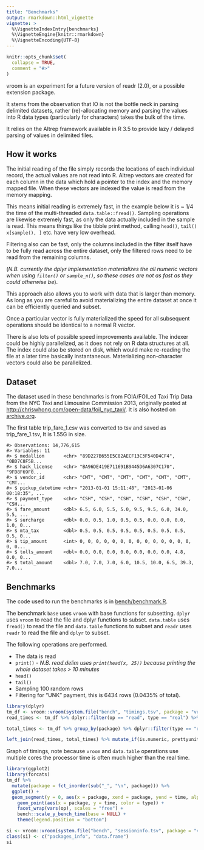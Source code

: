 ```yaml
---
title: "Benchmarks"
output: rmarkdown::html_vignette
vignette: >
  %\VignetteIndexEntry{benchmarks}
  %\VignetteEngine{knitr::rmarkdown}
  %\VignetteEncoding{UTF-8}
---
```


```r
knitr::opts_chunk$set(
  collapse = TRUE,
  comment = "#>"
)
```
vroom is an experiment for a future version of readr (2.0), or a possible
extension package.

It stems from the observation that
IO is not the bottle neck in parsing delimited datasets, rather (re)-allocating
memory and parsing the values into R data types (particularly for characters)
takes the bulk of the time.

It relies on the Altrep framework available in R 3.5 to provide lazy / delayed
parsing of values in delimited files.

## How it works

The initial reading of the file simply records the locations of each individual
record, the actual values are not read into R. Altrep vectors are
created for each column in the data which hold a pointer to the index and the
memory mapped file. When these vectors are indexed the value is read from the
memory mapping.

This means initial reading is extremely fast, in the example below it is ~ 1/4
the time of the multi-threaded `data.table::fread()`. Sampling operations
are likewise extremely fast, as only the data actually included in the sample
is read. This means things like the tibble print method, calling `head()`,
`tail()` `x[sample(), ]` etc. have very low overhead.

Filtering also can be fast, only the columns included in the filter itself have
to be fully read across the entire dataset, only the filtered rows need to be
read from the remaining columns.

(*N.B. currently the dplyr implementation
materializes the all numeric vectors when using `filter()` or `sample_n()`, so these cases are not as
fast as they could otherwise be*).

This approach also allows you to work with data that is larger than memory. As
long as you are careful to avoid materializing the entire dataset at once it
can be efficiently queried and subset.

Once a particular vector is fully materialized the speed for all subsequent
operations should be identical to a normal R vector.

There is also lots of possible speed improvements available. The indexer could be highly
parallelized, as it does not rely on R data structures at all. The index could
also be stored on disk, which would make re-reading the file at a later time
basically instantaneous. Materializing non-character vectors could also be
parallelized.

## Dataset

The dataset used in these benchmarks is from FOIA/FOILed Taxi Trip Data from
the NYC Taxi and Limousine Commission 2013, originally posted at
<http://chriswhong.com/open-data/foil_nyc_taxi/>. It is also hosted on
[archive.org](https://archive.org/details/nycTaxiTripData2013).

The first table trip_fare_1.csv was converted to tsv and saved as
trip_fare_1.tsv, It is 1.55G in size.

    #> Observations: 14,776,615
    #> Variables: 11
    #> $ medallion       <chr> "89D227B655E5C82AECF13C3F540D4CF4", "0BD7C8F5B...
    #> $ hack_license    <chr> "BA96DE419E711691B9445D6A6307C170", "9FD8F69F0...
    #> $ vendor_id       <chr> "CMT", "CMT", "CMT", "CMT", "CMT", "CMT", "CMT...
    #> $ pickup_datetime <chr> "2013-01-01 15:11:48", "2013-01-06 00:18:35", ...
    #> $ payment_type    <chr> "CSH", "CSH", "CSH", "CSH", "CSH", "CSH", "CSH...
    #> $ fare_amount     <dbl> 6.5, 6.0, 5.5, 5.0, 9.5, 9.5, 6.0, 34.0, 5.5, ...
    #> $ surcharge       <dbl> 0.0, 0.5, 1.0, 0.5, 0.5, 0.0, 0.0, 0.0, 1.0, 0...
    #> $ mta_tax         <dbl> 0.5, 0.5, 0.5, 0.5, 0.5, 0.5, 0.5, 0.5, 0.5, 0...
    #> $ tip_amount      <int> 0, 0, 0, 0, 0, 0, 0, 0, 0, 0, 0, 0, 0, 0, 0, 0...
    #> $ tolls_amount    <dbl> 0.0, 0.0, 0.0, 0.0, 0.0, 0.0, 0.0, 4.8, 0.0, 0...
    #> $ total_amount    <dbl> 7.0, 7.0, 7.0, 6.0, 10.5, 10.0, 6.5, 39.3, 7.0...

## Benchmarks

The code used to run the benchmarks is in
[bench/benchmark.R](https://github.com/jimhester/vroom/blob/master/bench/benchmark.R).

The benchmark `base` uses `vroom` with base functions for subsetting.
`dplyr` uses `vroom` to read the file and dplyr functions to subset.
`data.table` uses `fread()` to read the file and `data.table` functions to
subset and `readr` uses `readr` to read the file and `dplyr` to subset.

The following operations are performed.

  - The data is read
  - `print()` - _N.B. read.delim uses `print(head(x, 25))` because printing the whole dataset takes > 10 minutes_
  - `head()`
  - `tail()`
  - Sampling 100 random rows
  - Filtering for "UNK" payment, this is 6434 rows (0.0435% of total).

```r
library(dplyr)
tm_df <- vroom::vroom(system.file("bench", "timings.tsv", package = "vroom"))
read_times <- tm_df %>% dplyr::filter(op == "read", type == "real") %>% select(package, `Time to read file` = time)

total_times <- tm_df %>% group_by(package) %>% dplyr::filter(type == "real") %>% tally(wt = time) %>% rename("Total time for all operations (sec)" = "n")

left_join(read_times, total_times) %>% mutate_if(is.numeric, prettyunits::pretty_sec) %>% knitr::kable(digits = 2, align = "r", format = "html")
```

Graph of timings, note because `vroom` and `data.table` operations use multiple cores the
processor time is often much higher than the real time.

```r
library(ggplot2)
library(forcats)
tm_df %>%
  mutate(package = fct_inorder(sub("_", "\n", package))) %>%
  ggplot() +
  geom_segment(y = 0, aes(x = package, xend = package, yend = time, alpha = type), color = "grey50") +
    geom_point(aes(x = package, y = time, color = type)) +
    facet_wrap(vars(op), scales = "free") +
    bench::scale_y_bench_time(base = NULL) +
    theme(legend.position = "bottom")
```

```r
si <- vroom::vroom(system.file("bench", "sessioninfo.tsv", package = "vroom"))
class(si) <- c("packages_info", "data.frame")
si
```
